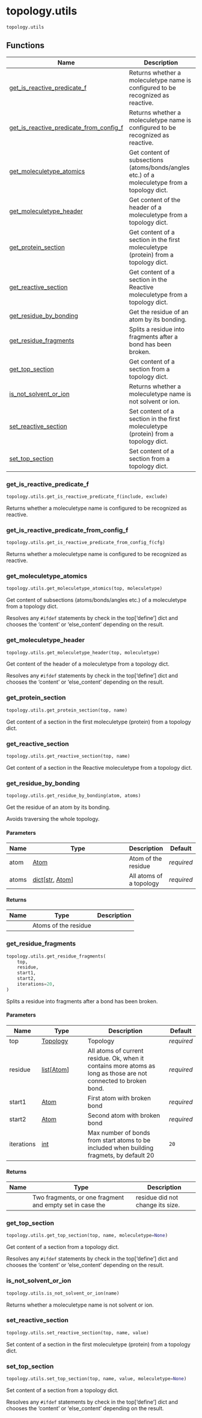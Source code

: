 # topology.utils { #kimmdy.topology.utils }

`topology.utils`



## Functions

| Name | Description |
| --- | --- |
| [get_is_reactive_predicate_f](#kimmdy.topology.utils.get_is_reactive_predicate_f) | Returns whether a moleculetype name is configured to be recognized as reactive. |
| [get_is_reactive_predicate_from_config_f](#kimmdy.topology.utils.get_is_reactive_predicate_from_config_f) | Returns whether a moleculetype name is configured to be recognized as reactive. |
| [get_moleculetype_atomics](#kimmdy.topology.utils.get_moleculetype_atomics) | Get content of subsections (atoms/bonds/angles etc.) of a moleculetype from a topology dict. |
| [get_moleculetype_header](#kimmdy.topology.utils.get_moleculetype_header) | Get content of the header of a moleculetype from a topology dict. |
| [get_protein_section](#kimmdy.topology.utils.get_protein_section) | Get content of a section in the first moleculetype (protein) from a topology dict. |
| [get_reactive_section](#kimmdy.topology.utils.get_reactive_section) | Get content of a section in the Reactive moleculetype from a topology dict. |
| [get_residue_by_bonding](#kimmdy.topology.utils.get_residue_by_bonding) | Get the residue of an atom by its bonding. |
| [get_residue_fragments](#kimmdy.topology.utils.get_residue_fragments) | Splits a residue into fragments after a bond has been broken. |
| [get_top_section](#kimmdy.topology.utils.get_top_section) | Get content of a section from a topology dict. |
| [is_not_solvent_or_ion](#kimmdy.topology.utils.is_not_solvent_or_ion) | Returns whether a moleculetype name is not solvent or ion. |
| [set_reactive_section](#kimmdy.topology.utils.set_reactive_section) | Set content of a section in the first moleculetype (protein) from a topology dict. |
| [set_top_section](#kimmdy.topology.utils.set_top_section) | Set content of a section from a topology dict. |

### get_is_reactive_predicate_f { #kimmdy.topology.utils.get_is_reactive_predicate_f }

```python
topology.utils.get_is_reactive_predicate_f(include, exclude)
```

Returns whether a moleculetype name is configured to be recognized as reactive.

### get_is_reactive_predicate_from_config_f { #kimmdy.topology.utils.get_is_reactive_predicate_from_config_f }

```python
topology.utils.get_is_reactive_predicate_from_config_f(cfg)
```

Returns whether a moleculetype name is configured to be recognized as reactive.

### get_moleculetype_atomics { #kimmdy.topology.utils.get_moleculetype_atomics }

```python
topology.utils.get_moleculetype_atomics(top, moleculetype)
```

Get content of subsections (atoms/bonds/angles etc.) of a moleculetype from a topology dict.

Resolves any `#ifdef` statements by check in the top['define'] dict
and chooses the 'content' or 'else_content' depending on the result.

### get_moleculetype_header { #kimmdy.topology.utils.get_moleculetype_header }

```python
topology.utils.get_moleculetype_header(top, moleculetype)
```

Get content of the header of a moleculetype from a topology dict.

Resolves any `#ifdef` statements by check in the top['define'] dict
and chooses the 'content' or 'else_content' depending on the result.

### get_protein_section { #kimmdy.topology.utils.get_protein_section }

```python
topology.utils.get_protein_section(top, name)
```

Get content of a section in the first moleculetype (protein) from a topology dict.

### get_reactive_section { #kimmdy.topology.utils.get_reactive_section }

```python
topology.utils.get_reactive_section(top, name)
```

Get content of a section in the Reactive moleculetype from a topology dict.

### get_residue_by_bonding { #kimmdy.topology.utils.get_residue_by_bonding }

```python
topology.utils.get_residue_by_bonding(atom, atoms)
```

Get the residue of an atom by its bonding.

Avoids traversing the whole topology.

#### Parameters {.doc-section .doc-section-parameters}

| Name   | Type                                                                  | Description             | Default    |
|--------|-----------------------------------------------------------------------|-------------------------|------------|
| atom   | [Atom](`kimmdy.topology.atomic.Atom`)                                 | Atom of the residue     | _required_ |
| atoms  | [dict](`dict`)\[[str](`str`), [Atom](`kimmdy.topology.atomic.Atom`)\] | All atoms of a topology | _required_ |

#### Returns {.doc-section .doc-section-returns}

| Name   | Type                 | Description   |
|--------|----------------------|---------------|
|        | Atoms of the residue |               |

### get_residue_fragments { #kimmdy.topology.utils.get_residue_fragments }

```python
topology.utils.get_residue_fragments(
    top,
    residue,
    start1,
    start2,
    iterations=20,
)
```

Splits a residue into fragments after a bond has been broken.

#### Parameters {.doc-section .doc-section-parameters}

| Name       | Type                                                    | Description                                                                                                      | Default    |
|------------|---------------------------------------------------------|------------------------------------------------------------------------------------------------------------------|------------|
| top        | [Topology](`kimmdy.topology.topology.Topology`)         | Topology                                                                                                         | _required_ |
| residue    | [list](`list`)\[[Atom](`kimmdy.topology.atomic.Atom`)\] | All atoms of current residue. Ok, when it contains more atoms as long as those are not connected to broken bond. | _required_ |
| start1     | [Atom](`kimmdy.topology.atomic.Atom`)                   | First atom with broken bond                                                                                      | _required_ |
| start2     | [Atom](`kimmdy.topology.atomic.Atom`)                   | Second atom with broken bond                                                                                     | _required_ |
| iterations | [int](`int`)                                            | Max number of bonds from start atoms to be included when building fragmets, by default 20                        | `20`       |

#### Returns {.doc-section .doc-section-returns}

| Name   | Type                                                     | Description                      |
|--------|----------------------------------------------------------|----------------------------------|
|        | Two fragments, or one fragment and empty set in case the | residue did not change its size. |

### get_top_section { #kimmdy.topology.utils.get_top_section }

```python
topology.utils.get_top_section(top, name, moleculetype=None)
```

Get content of a section from a topology dict.

Resolves any `#ifdef` statements by check in the top['define'] dict
and chooses the 'content' or 'else_content' depending on the result.

### is_not_solvent_or_ion { #kimmdy.topology.utils.is_not_solvent_or_ion }

```python
topology.utils.is_not_solvent_or_ion(name)
```

Returns whether a moleculetype name is not solvent or ion.

### set_reactive_section { #kimmdy.topology.utils.set_reactive_section }

```python
topology.utils.set_reactive_section(top, name, value)
```

Set content of a section in the first moleculetype (protein) from a topology dict.

### set_top_section { #kimmdy.topology.utils.set_top_section }

```python
topology.utils.set_top_section(top, name, value, moleculetype=None)
```

Set content of a section from a topology dict.

Resolves any `#ifdef` statements by check in the top['define'] dict
and chooses the 'content' or 'else_content' depending on the result.